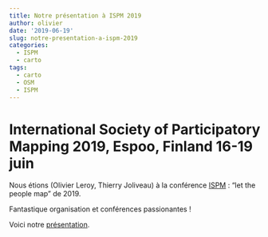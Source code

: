 ```yaml
---
title: Notre présentation à ISPM 2019
author: olivier
date: '2019-06-19'
slug: notre-presentation-a-ispm-2019
categories:
  - ISPM
  - carto
tags:
  - carto
  - OSM
  - ISPM
---
```



# International Society of Participatory Mapping 2019, Espoo, Finland 16-19 juin

Nous étions (Olivier Leroy, Thierry Joliveau) à la conférence [ISPM](http://ispm-conference.com/) : "let the people map" de 2019.

Fantastique organisation et conférences passionantes ! 

Voici notre [présentation](https://github.com/defuneste/Albiziapp-blog/blob/master/content/post/ISPM_albiziapp(1).pdf). 
